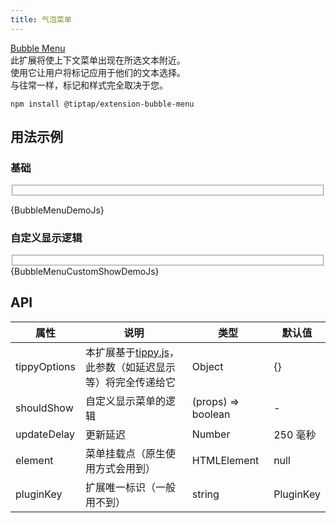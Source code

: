 ```yaml
---
title: 气泡菜单
---
```



[Bubble Menu](https://github.com/ueberdosis/tiptap/blob/main/packages/extension-bubble-menu/)  
此扩展将使上下文菜单出现在所选文本附近。  
使用它让用户将标记应用于他们的文本选择。  
与往常一样，标记和样式完全取决于您。

```shell
npm install @tiptap/extension-bubble-menu
```

## 用法示例

### 基础

<Fieldset title="🌰 举个例子">
  <BubbleMenuDemo />
</Fieldset>

<CollapseCodeblock language="jsx">{BubbleMenuDemoJs}</CollapseCodeblock>

### 自定义显示逻辑

<Fieldset title="🌰 举个例子">
  <BubbleMenuCustomShowDemo />
</Fieldset>

<CollapseCodeblock language="jsx">
  {BubbleMenuCustomShowDemoJs}
</CollapseCodeblock>

## API

|属性| 说明| 类型|默认值|
| --- | --- | --- | --- |
| tippyOptions | 本扩展基于[tippy.js](https://atomiks.github.io/tippyjs/v6/all-props/)，此参数（如延迟显示等）将完全传递给它 | Object | {} |
| shouldShow | 自定义显示菜单的逻辑 | (props) => boolean | - |
| updateDelay | 更新延迟 | Number | 250 毫秒 |
| element | 菜单挂载点（原生使用方式会用到） | HTMLElement | null |
| pluginKey | 扩展唯一标识（一般用不到） | string | PluginKey | 'bubbleMenu' |
